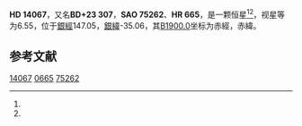 {{Starbox begin
| name = HD 14067
}}
{{Starbox observe
| epoch = [[J2000.0|J2000.0]]
| constell = {{星座名待查}}<ref name=SIMBAD>{{cite web
 | url=http://simbad.u-strasbg.fr/simbad/sim-id?Ident=HR+665
 | title=Pulsating variable Star
 | publisher=Centre de Données astronomiques de Strasbourg
 | work=SIMBAD
 | accessdate=2012-07-13
 | archive-date=2016-03-16
 | archive-url=https://web.archive.org/web/20160316185818/http://simbad.u-strasbg.fr/simbad/sim-id?Ident=HR+665
 | dead-url=no
 }}</ref><ref name=DATA>{{cite web
 | url=http://vizier.u-strasbg.fr/viz-bin/VizieR-5?-out.add=.&-source=5050&-corr=PK=HR&-out.max=9999&HR=665
 | title=VizieR Detailed Page
 | accessdate=2012-07-13
 | archive-date=2016-03-05
 | archive-url=https://web.archive.org/web/20160305222819/http://vizier.u-strasbg.fr/viz-bin/VizieR-5?-out.add=.&-source=5050&-corr=PK=HR&-out.max=9999&HR=665
 | dead-url=no
 }}</ref>
| 星官 = 
| ra = {{RA|2|17|10.4}}<ref name=SIMBAD /><ref name=DATA />
| dec = {{DEC|+23|46|4}}<ref name=SIMBAD /><ref name=DATA />
| appmag_v = 6.55<ref name=SIMBAD /><ref name=DATA />
}}
{{Starbox character
| class = G9III<ref name=SIMBAD /><ref name=DATA />
| b-v = 1.02<ref name=SIMBAD /><ref name=DATA />
| u-b = 0.85<ref name=SIMBAD /><ref name=DATA />
| r-i = <ref name=SIMBAD /><ref name=DATA />
| variable = 
}}
{{Starbox astrometry
| radial_v = 0.85
| prop_mo_ra = -13
| parallax = 
| p_error = 
}}
{{Starbox catalog
| names =BD+23 307，[[SAO星表|SAO]] 75262，[[HD星表|HD]] 14067，[[HR星表|HR]] 665}}
{{Starbox reference |Simbad=HR+665}}
{{Starbox end}}

'''HD 14067'''，又名'''BD+23 307'''，'''SAO 75262'''、'''HR 665'''，是一颗恒星<ref name=SIMBAD /><ref name=DATA />，视星等为6.55，位于[[銀道座標系|銀經]]147.05，[[銀道座標系|銀緯]]-35.06，其[[B1900.0|B1900.0]]坐标为赤經{{RA|2|11|31.1}}，赤緯{{DEC|+23|-35.06|18}}。

== 参考文献 ==
{{reflist}}

{{star-stub}}

[[Category:HD和HDE天體|14067]]
[[Category:HR天體|0665]]
[[Category:SAO天體|75262]]